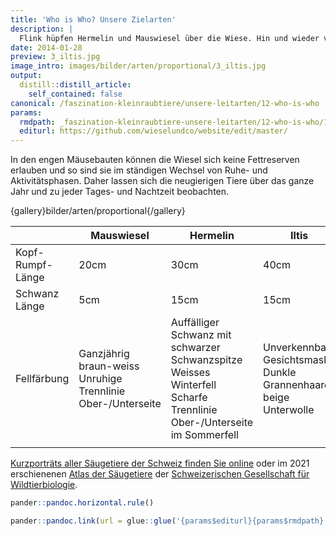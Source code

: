 ```yaml
---
title: 'Who is Who? Unsere Zielarten'
description: |
  Flink hüpfen Hermelin und Mauswiesel über die Wiese. Hin und wieder verschwinden sie in der Erde. Hier jagen die geschickten Räuber langgestreckt und mit kurzen Beinen den Wühlmäusen in ihren Gängen nach.
date: 2014-01-28
preview: 3_iltis.jpg
image_intro: images/bilder/arten/proportional/3_iltis.jpg
output:
  distill::distill_article:
    self_contained: false
canonical: /faszination-kleinraubtiere/unsere-leitarten/12-who-is-who
params:
  rmdpath: _faszination-kleinraubtiere-unsere-leitarten/12-who-is-who/12-who-is-who.Rmd
  editurl: https://github.com/wieselundco/website/edit/master/
---
```


In den engen Mäusebauten können die Wiesel sich keine Fettreserven
erlauben und so sind sie im ständigen Wechsel von Ruhe- und
Aktivitätsphasen. Daher lassen sich die neugierigen Tiere über das ganze
Jahr und zu jeder Tages- und Nachtzeit beobachten.

{gallery}bilder/arten/proportional{/gallery}


|                  	| Mauswiesel                                                  	| Hermelin                                                                                                              	| Iltis                                                             	|
|------------------	|-------------------------------------------------------------	|-----------------------------------------------------------------------------------------------------------------------	|-------------------------------------------------------------------	|
| Kopf-Rumpf-Länge 	| 20cm                                                        	| 30cm                                                                                                                  	| 40cm                                                              	|
| Schwanz Länge    	| 5cm                                                         	| 15cm                                                                                                                  	| 15cm                                                              	|
| Fellfärbung      	| Ganzjährig braun-weiss Unruhige Trennlinie Ober-/Unterseite 	| Auffälliger Schwanz mit schwarzer Schwanzspitze Weisses Winterfell  Scharfe Trennlinie Ober-/Unterseite im Sommerfell 	| Unverkennbare Gesichtsmaske Dunkle Grannenhaare, beige Unterwolle 	|
|                  	|                                                             	|                                                                                                                       	|                                                                   	|
 

[Kurzporträts aller Säugetiere der Schweiz finden Sie
online](https://apps.wildtier.ch/mammals/) oder im 2021 erschienenen
[Atlas der
Säugetiere](https://www.haupt.ch/buecher/natur-garten/atlas-der-saeugetiere-schweiz-und-liechtenstein.html)
der [Schweizerischen Gesellschaft für
Wildtierbiologie](https://mitglied.scnat.ch/sgw-ssbf). 

 

 

 

```r
pander::pandoc.horizontal.rule()

pander::pandoc.link(url = glue::glue('{params$editurl}{params$rmdpath}'),text = 'Artikel bearbeiten')
```

<!--http://wieselundco.ch/faszination-kleinraubtiere/unsere-leitarten/12-who-is-who-->
